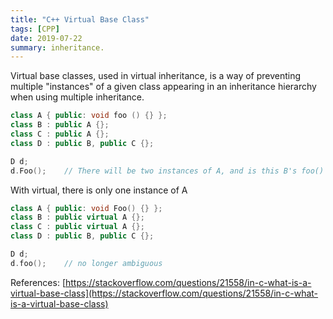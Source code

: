 ```yaml
---
title: "C++ Virtual Base Class"
tags: [CPP]
date: 2019-07-22
summary: inheritance.
---
```


Virtual base classes, used in virtual inheritance, is a way of preventing multiple
"instances" of a given class appearing in an inheritance hierarchy when using multiple
inheritance.

```cpp
class A { public: void foo () {} };
class B : public A {};
class C : public A {};
class D : public B, public C {};

D d;
d.Foo();    // There will be two instances of A, and is this B's foo() or C's?
```

With virtual, there is only one instance of A

```cpp
class A { public: void Foo() {} };
class B : public virtual A {};
class C : public virtual A {};
class D : public B, public C {};

D d;
d.foo();    // no longer ambiguous
```

References: [https://stackoverflow.com/questions/21558/in-c-what-is-a-virtual-base-class](https://stackoverflow.com/questions/21558/in-c-what-is-a-virtual-base-class)
